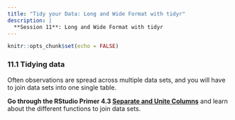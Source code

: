 ```yaml
---
title: "Tidy your Data: Long and Wide Format with tidyr"
description: |
  **Session 11**: Long and Wide Format with tidyr
---
```


```r
knitr::opts_chunk$set(echo = FALSE)
```

### 11.1 Tidying data

Often observations are spread across multiple data sets, and you will have to join data sets into one single table. 

**Go through the RStudio Primer 4.3 [Separate and Unite Columns](https://rstudio.cloud/learn/primers/4.3)** and learn about the different functions to join data sets.


  






